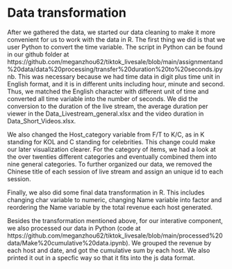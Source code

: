 # Data transformation
After we gathered the data, we started our data cleaning to make it more convenient for us to work with the data in R. The first thing we did is that we user Python to convert the time variable. The script in Python can be found in our github folder at https://github.com/meganzhou62/tiktok_livesale/blob/main/assignmentand%20data/data%20processing/transfer%20duration%20to%20seconds.ipynb. This was necessary because we had time data in digit plus time unit in English format, and it is in different units including hour, minute and second. Thus, we matched the English character with different unit of time and converted all time variable into the number of seconds. We did the conversion to the duration of the live stream, the average duration per viewer in the Data_Livestream_general.xlsx and the video duration in Data_Short_Videos.xlsx.

We also changed the Host_category variable from F/T to K/C, as in K standing for KOL and C standing for celebrities. This change could make our later visualization clearer. For the category of items, we had a look at the over twenties different categories and eventually combined them into nine general categories. To further organized our data, we removed the Chinese title of each session of live stream and assign an unique id to each session. 

Finally, we also did some final data transformation in R. This includes changing char variable to numeric, changing Name variable into factor and reordering the Name variable by the total revenue each host generated. 

Besides the transformation mentioned above, for our interative component, we also processed our data in Python (code at https://github.com/meganzhou62/tiktok_livesale/blob/main/processed%20data/Make%20cumulative%20data.ipynb). We grouped the revenue by each host and date, and got the cumulative sum by each host. We also printed it out in a specfic way so that it fits into the js data format. 